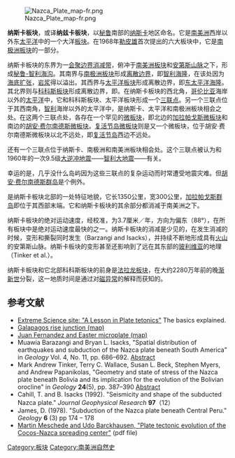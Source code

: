 {{noteTA|G1=Unit}}
{{Infobox tectonic plate
| image = File:NazcaPlate.png
| alt = The Nazca Plate
| type = [[板塊列表#次要板塊|次要板塊]]
| area = {{convert|15,600,000|km2|sqmi|abbr=off}}<ref>{{cite web|url=http://geology.about.com/library/bl/blplate_size_table.htm|title=Sizes of Tectonic or Lithospheric Plates|author=|date=|work=About.com Geology|accessdate=4 January 2016}}</ref>
| move_direction = 東北方
| move_speed = {{convert|40|-|53|mm|in|abbr=off}}/1年
| geo_features = [[太平洋|太平洋]]
}}
[[File:Nazca_Plate_map-fr.png|thumb]]

'''纳斯卡板块'''，或译'''纳兹卡板块'''，以[[秘鲁|秘鲁]]南部的[[纳斯卡|纳斯卡]]地区命名。它是[[南美洲|南美洲]]西岸以外东[[太平洋|太平洋]]中的一个大洋[[板块|板块]]。在1968年[[勒皮雄|勒皮雄]]首次提出的六大板块中，它是[[南极洲板块|南极洲板块]]的一部分。

纳斯卡板块的东界为一[[会聚边界|会聚边界]][[消减带|消减带]]，俯冲于[[南美洲板块|南美洲板块]]和[[安第斯山脉|安第斯山脉]]之下，形成[[秘鲁-智利海沟|秘鲁-智利海沟]]。其南界与[[南极洲板块|南极洲板块]]形成[[离散边界|离散边界]]，即[[智利海隆|智利海隆]]，在该处因为[[海底扩张|海底扩张]]，[[岩浆|岩浆]]得以溢出。其西界与[[太平洋板块|太平洋板块]]形成离散边界，即[[东太平洋海隆|东太平洋海隆]]。其北界则与[[科科斯板块|科科斯板块]]形成离散边界，即{{le|加拉帕戈斯海隆|Galapagos Rise}}。在纳斯卡板块的西北角，[[哥伦比亚|哥伦比亚]]海岸以外的[[太平洋|太平洋]]中，它和科科斯板块、太平洋板块形成一个[[三联点|三联点]]。另一个三联点位于其西南角，[[智利|智利]]海岸以外的太平洋中，是纳斯卡、太平洋和南极洲板块相会之处。在这两个三联点处，各存在一个罕见的[[板塊列表#微板塊|微板块]]，即北边的[[加拉帕戈斯板块|加拉帕戈斯微板块]]和南边的[[胡安·费尔南德斯板块|胡安·费尔南德斯微板块]]。[[复活节岛板块|复活节岛微板块]]则是又一个微板块，位于胡安·费尔南德斯微板块以北不远处，即[[复活节岛|复活节岛]]西边不远处。

还有一个三联点位于纳斯卡、南极洲和南美洲板块相会处。这个三联点被认为和1960年的一次9.5级[[大型逆衝區地震|大逆冲地震]]——[[1960年智利大地震|智利大地震]]——有关。

幸运的是，几乎没什么岛屿因为这些三联点的复杂运动而时常遭受地震灾难。但[[胡安·费尔南德斯群岛|胡安·费尔南德斯群岛]]是个例外。

{{le|卡内基海岭|Carnegie Ridge}}是纳斯卡板块北部的一处特征地貌，它长1350公里，宽300公里，[[加拉帕戈斯群岛|加拉帕戈斯群岛]]即位于其西部末端。它和纳斯卡板块的其余部分都消减于南美洲之下。

纳斯卡板块的绝对运动速度，经校准，为3.7厘米／年，方向为偏东（88°），在所有板块中是绝对运动速度最快的之一。纳斯卡板块的消减是少见的{{le|平板消减|Flat slab subduction}}，在发生消减的时候，变形和撕裂同时发生（Barzangi and Isacks），并持续不断地形成具有[[火山|火山]]的安第斯山脉。纳斯卡板块的变形甚至还影响到了远在其东部的[[玻利维亚|玻利维亚]]的地理（Tinker et al.）。

纳斯卡板块和它北部科科斯板块的前身是[[法拉龙板块|法拉龙板块]]，在大约2280万年前的晚[[渐新世|渐新世]]分裂，这一地质时间是通过对[[磁异常|磁异常]]的解释而获知的。

==参考文献==
{{reflist}}
*[https://web.archive.org/web/20100211011746/http://www.extremescience.com/PlateTectonicsmap.htm Extreme Science site: "A Lesson in Plate tetonics"] The basics explained.
*[http://www.earth.columbia.edu/news/2002/story12-05-02.html Galapagos rise junction (map)]
*[http://www.pmel.noaa.gov/vents/s-epr.html Juan Fernandez and Easter microplate (map)]
*Muawia Barazangi and Bryan L. Isacks, "Spatial distribution of earthquakes and subduction of the Nazca plate beneath South America" in ''Geology'' Vol. 4, No. 11, pp. 686–692. [https://web.archive.org/web/20120229132304/http://www.gsajournals.org/gsaonline/?request=get-abstract&doi=10.1130%2F0091-7613(1976)4%3C686:SDOEAS%3E2.0.CO%3B2 Abstract]
*Mark Andrew Tinker, Terry C. Wallace, Susan L. Beck, Stephen Myers, and Andrew Papanikolas, "Geometry and state of stress of the Nazca plate beneath Bolivia and its implication for the evolution of the Bolivian orocline" in ''Geology''  '''24'''(5), pp. 387–390 [https://web.archive.org/web/20120229132313/http://www.gsajournals.org/gsaonline/?request=get-abstract&doi=10.1130%2F0091-7613(1996)024%3C0387:GASOSO%3E2.3.CO%3B2 Abstract]
*Cahill, T. and B. Isacks (1992). "Seismicity and shape of the subducted Nazca plate." ''Journal Geophysical Research'' '''97'''（12）
*James, D. (1978). "Subduction of the Nazca plate beneath Central Peru." ''Geology'' '''6''' (3) pp 174 – 178
*[http://www-odp.tamu.edu/publications/170_SR/VOLUME/CHAPTERS/SR170_07.PDF   Martin Meschede and Udo Barckhausen,  "Plate tectonic evolution of the Cocos-Nazca spreading center"] (pdf file) 

{{DEFAULTSORT:Nazca Plate}}
{{地球板块}}
[[Category:板块|Category:板块]]
[[Category:南美洲自然史|Category:南美洲自然史]]